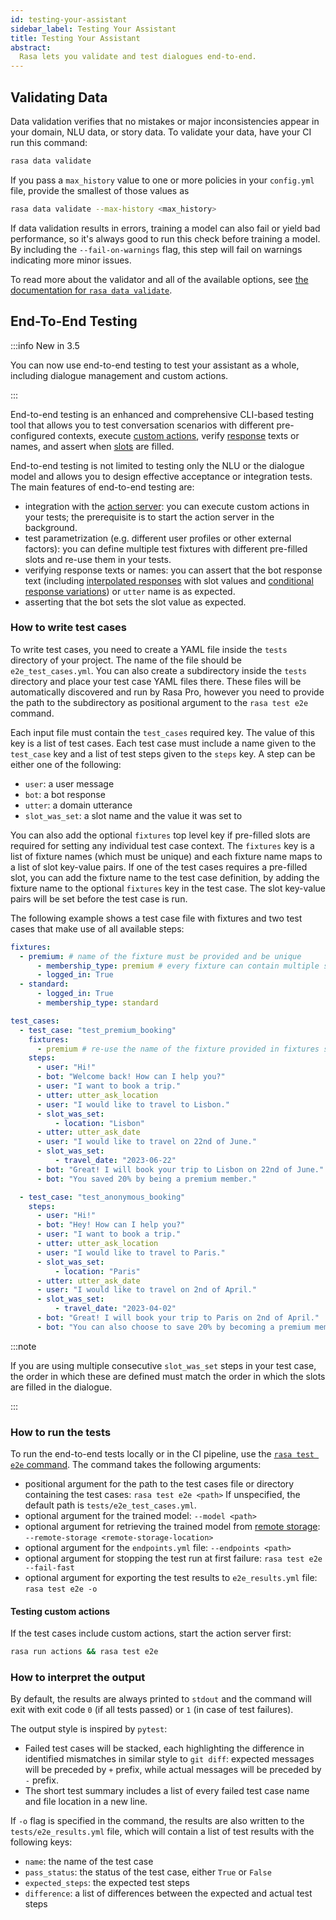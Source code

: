 ```yaml
---
id: testing-your-assistant
sidebar_label: Testing Your Assistant
title: Testing Your Assistant
abstract:
  Rasa lets you validate and test dialogues end-to-end.
---
```





## Validating Data

Data validation verifies that no mistakes or major inconsistencies appear in your domain, NLU
data, or story data. To validate your data, have your CI run this command:

```bash
rasa data validate
```

If you pass a `max_history` value to one or more policies in your `config.yml` file, provide the
smallest of those values as

```bash
rasa data validate --max-history <max_history>
```

If data validation results in errors, training a model can also fail or yield bad performance, so it's
always good to run this check before training a model. By including the
`--fail-on-warnings` flag, this step will fail on warnings indicating more minor issues.

To read more about the validator and all of the available options, see [the documentation for
`rasa data validate`](../command-line-interface.mdx#rasa-data-validate).

## End-To-End Testing

<RasaProLabel />

<RasaProBanner />

:::info New in 3.5

You can now use end-to-end testing to test your assistant as a whole, including dialogue management and custom actions.

:::

End-to-end testing is an enhanced and comprehensive CLI-based testing tool that allows you to test conversation scenarios
with different pre-configured contexts, execute [custom actions](../action-server/actions.mdx), verify [response](../concepts/responses.mdx)
texts or names, and assert when [slots](../concepts/domain.mdx#slots) are filled.

End-to-end testing is not limited to testing only the NLU or the dialogue model and allows you to design
effective acceptance or integration tests. The main features of end-to-end testing are:

- integration with the [action server](../action-server/running-action-server.mdx): you can execute custom actions in your
  tests; the prerequisite is to start the action server in the background.
- test parametrization (e.g. different user profiles or other external factors): you can define multiple test fixtures
  with different pre-filled slots and re-use them in your tests.
- verifying response texts or names: you can assert that the bot response text (including [interpolated responses](../concepts/responses.mdx#using-variables-in-responses)
  with slot values and [conditional response variations](../concepts/responses.mdx#conditional-response-variations)) or `utter` name
  is as expected.
- asserting that the bot sets the slot value as expected.

### How to write test cases

To write test cases, you need to create a YAML file inside the `tests` directory of your project. The name of the file
should be `e2e_test_cases.yml`. You can also create a subdirectory inside the `tests` directory and place your test case
YAML files there. These files will be automatically discovered and run by Rasa Pro, however you need to provide
the path to the subdirectory as positional argument to the `rasa test e2e` command.

Each input file must contain the `test_cases` required key. The value of this key is a list of test cases.
Each test case must include a name given to the `test_case` key and a list of test steps given to the `steps` key.
A step can be either one of the following:

- `user`: a user message
- `bot`: a bot response
- `utter`: a domain utterance
- `slot_was_set`: a slot name and the value it was set to

You can also add the optional `fixtures` top level key if pre-filled slots are required for setting any individual
test case context. The `fixtures` key is a list of fixture names (which must be unique) and each fixture name maps to a
list of slot key-value pairs. If one of the test cases requires a pre-filled slot, you can add the fixture name to the
test case definition, by adding the fixture name to the optional `fixtures` key in the test case. The slot key-value
pairs will be set before the test case is run.

The following example shows a test case file with fixtures and two test cases that make use of all available steps:

```yaml
fixtures:
  - premium: # name of the fixture must be provided and be unique
      - membership_type: premium # every fixture can contain multiple slot key-value pairs
      - logged_in: True
  - standard:
      - logged_in: True
      - membership_type: standard

test_cases:
  - test_case: "test_premium_booking"
    fixtures:
      - premium # re-use the name of the fixture provided in fixtures section
    steps:
      - user: "Hi!"
      - bot: "Welcome back! How can I help you?"
      - user: "I want to book a trip."
      - utter: utter_ask_location
      - user: "I would like to travel to Lisbon."
      - slot_was_set:
          - location: "Lisbon"
      - utter: utter_ask_date
      - user: "I would like to travel on 22nd of June."
      - slot_was_set:
          - travel_date: "2023-06-22"
      - bot: "Great! I will book your trip to Lisbon on 22nd of June."
      - bot: "You saved 20% by being a premium member."

  - test_case: "test_anonymous_booking"
    steps:
      - user: "Hi!"
      - bot: "Hey! How can I help you?"
      - user: "I want to book a trip."
      - utter: utter_ask_location
      - user: "I would like to travel to Paris."
      - slot_was_set:
          - location: "Paris"
      - utter: utter_ask_date
      - user: "I would like to travel on 2nd of April."
      - slot_was_set:
          - travel_date: "2023-04-02"
      - bot: "Great! I will book your trip to Paris on 2nd of April."
      - bot: "You can also choose to save 20% by becoming a premium member."
```

:::note

If you are using multiple consecutive `slot_was_set` steps in your test case, the order in which these are defined must
match the order in which the slots are filled in the dialogue.

:::

### How to run the tests

To run the end-to-end tests locally or in the CI pipeline, use the [`rasa test e2e` command](../command-line-interface.mdx#rasa-test-e2e).
The command takes the following arguments:

- positional argument for the path to the test cases file or directory containing the test cases: `rasa test e2e <path>`
  If unspecified, the default path is `tests/e2e_test_cases.yml`.
- optional argument for the trained model: `--model <path>`
- optional argument for retrieving the trained model from [remote storage](./model-storage.mdx#load-model-from-cloud): `--remote-storage <remote-storage-location>`
- optional argument for the `endpoints.yml` file: `--endpoints <path>`
- optional argument for stopping the test run at first failure: `rasa test e2e --fail-fast`
- optional argument for exporting the test results to `e2e_results.yml` file: `rasa test e2e -o`

#### Testing custom actions

If the test cases include custom actions, start the action server first:

```bash
rasa run actions && rasa test e2e
```

### How to interpret the output

By default, the results are always printed to `stdout` and the command will exit with exit code `0` (if all tests passed)
or `1` (in case of test failures).

The output style is inspired by `pytest`:

- Failed test cases will be stacked, each highlighting the difference in identified mismatches in similar style to `git diff`:
  expected messages will be preceded by `+` prefix, while actual messages will be preceded by `-` prefix.
- The short test summary includes a list of every failed test case name and file location in a new line.

If `-o` flag is specified in the command, the results are also written to the `tests/e2e_results.yml` file, which will
contain a list of test results with the following keys:

- `name`: the name of the test case
- `pass_status`: the status of the test case, either `True` or `False`
- `expected_steps`: the expected test steps
- `difference`: a list of differences between the expected and actual test steps
